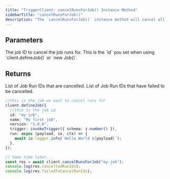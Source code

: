```yaml
---
title: "TriggerClient: cancelRunsForJob() Instance Method"
sidebarTitle: "cancelRunsForJob()"
description: "The `cancelRunsForJob()` instance method will cancel all job runs (yet to be executed) with the given jobId."
---
```


## Parameters

<ResponseField name="jobId" type="string" required>
  The job ID to cancel the job runs for. This is the `id` you set when using `client.defineJob()` or
  `new Job()`.
</ResponseField>

## Returns

<ResponseField type="object">
  <Expandable title="properties" defaultOpen>
    <ResponseField name="cancelledRunIds" type="array" required>
      List of Job Run IDs that are cancelled.
    </ResponseField>
    <ResponseField name="failedToCancelRunIds" type="array" required>
      List of Job Run IDs that have failed to be cancelled.
    </ResponseField>
  </Expandable>
</ResponseField>

<RequestExample>

```ts Cancelling Runs for an Event
//this is the job we want to cancel runs for
client.defineJob({
  //this is the job id
  id: "my-job",
  name: "My first job",
  version: "1.0.0",
  trigger: invokeTrigger({ schema: z.number() }),
  run: async (payload, io, ctx) => {
    await io.logger.info(`Hello World ${payload}`);
  },
});

// Some time later...
const res = await client.cancelRunsForJob("my-job");
console.log(res.cancelledRunIds);
console.log(res.failedToCancelRunIds);
```

</RequestExample>
